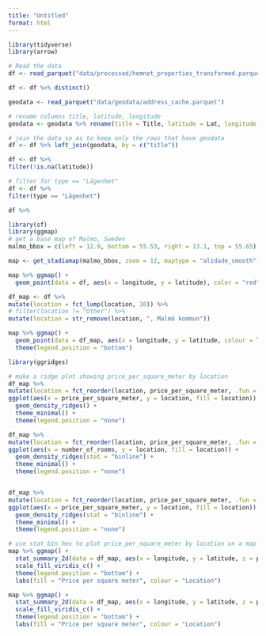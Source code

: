 ```yaml
---
title: "Untitled"
format: html
---
```



```r
library(tidyverse)
library(arrow)

# Read the data
df <- read_parquet("data/processed/hemnet_properties_transformed.parquet")

df <- df %>% distinct()

geodata <- read_parquet("data/geodata/address_cache.parquet")

# rename columns title, latitude, longitude
geodata <- geodata %>% rename(title = Title, latitude = Lat, longitude = Long)

# join the data so as to keep only the rows that have geodata
df <- df %>% left_join(geodata, by = c("title"))

df <- df %>% 
filter(!is.na(latitude))

# filter for type == "Lägenhet"
df <- df %>%
filter(type == "Lägenhet")

df %>% 


```



```r
library(sf)
library(ggmap)
# get a base map of Malmo, Sweden
malmo_bbox = c(left = 12.9, bottom = 55.53, right = 13.1, top = 55.65)

map <- get_stadiamap(malmo_bbox, zoom = 12, maptype = "alidade_smooth")

map %>% ggmap() +
  geom_point(data = df, aes(x = longitude, y = latitude), color = "red", size = 1)
```




```r

df_map <- df %>% 
mutate(location = fct_lump(location, 10)) %>% 
# filter(location != "Other") %>% 
mutate(location = str_remove(location, ", Malmö kommun"))

map %>% ggmap() +
  geom_point(data = df_map, aes(x = longitude, y = latitude, colour = location), size = 1) +
  theme(legend.position = "bottom")

```




```r
library(ggridges)

# make a ridge plot showing price_per_square_meter by location
df_map %>% 
mutate(location = fct_reorder(location, price_per_square_meter, .fun = median)) %>%
ggplot(aes(x = price_per_square_meter, y = location, fill = location)) +
  geom_density_ridges() +
  theme_minimal() +
  theme(legend.position = "none")

```



```r
df_map %>% 
mutate(location = fct_reorder(location, price_per_square_meter, .fun = median)) %>%
ggplot(aes(x = number_of_rooms, y = location, fill = location)) +
  geom_density_ridges(stat = "binline") +
  theme_minimal() +
  theme(legend.position = "none")


df_map %>% 
mutate(location = fct_reorder(location, price_per_square_meter, .fun = median)) %>%
ggplot(aes(x = price_per_square_meter, y = location, fill = location)) +
  geom_density_ridges(stat = "binline") +
  theme_minimal() +
  theme(legend.position = "none")
```



```r
# use stat_bin_hex to plot price_per_square_meter by location on a map
map %>% ggmap() +
  stat_summary_2d(data = df_map, aes(x = longitude, y = latitude, z = price_per_square_meter, colour = location), bins = 100) +
  scale_fill_viridis_c() +
  theme(legend.position = "bottom") +
  labs(fill = "Price per square meter", colour = "Location")
```





```r
map %>% ggmap() +
  stat_summary_2d(data = df_map, aes(x = longitude, y = latitude, z = price_per_square_meter, colour = location), bins = 100) +
  scale_fill_viridis_c() +
  theme(legend.position = "bottom") +
  labs(fill = "Price per square meter", colour = "Location")
```


